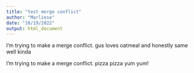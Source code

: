 ```yaml
---
title: "test merge conflict"
author: "Marliese"
date: "10/19/2022"
output: html_document
---
```



I'm trying to make a merge conflict. gus loves oatmeal and honestly same well kinda

I'm trying to make a merge conflict. pizza pizza yum yum!





